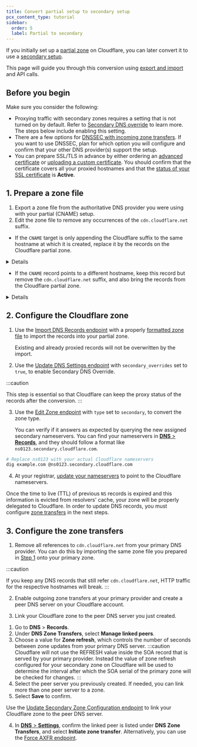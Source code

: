 ```yaml
---
title: Convert partial setup to secondary setup
pcx_content_type: tutorial
sidebar:
  order: 5
  label: Partial to secondary
---
```



If you initially set up a [partial zone](/dns/zone-setups/partial-setup/) on Cloudflare, you can later convert it to use a [secondary setup](/dns/zone-setups/zone-transfers/cloudflare-as-secondary/).

<Render file="conversion-subdomain-setup-callout" />

This page will guide you through this conversion using [export and import](/dns/manage-dns-records/how-to/import-and-export/) and API calls.

## Before you begin

Make sure you consider the following:

- Proxying traffic with secondary zones requires a setting that is not turned on by default. Refer to [Secondary DNS override](/dns/zone-setups/zone-transfers/cloudflare-as-secondary/proxy-traffic/) to learn more. The steps below include enabling this setting.
- There are a few options for [DNSSEC with incoming zone transfers](/dns/zone-setups/zone-transfers/cloudflare-as-secondary/dnssec-for-secondary/). If you want to use DNSSEC, plan for which option you will configure and confirm that your other DNS provider(s) support the setup.
- You can prepare SSL/TLS in advance by either ordering an [advanced certificate](/ssl/edge-certificates/advanced-certificate-manager/manage-certificates/) or [uploading a custom certificate](/ssl/edge-certificates/custom-certificates/uploading/). You should confirm that the certificate covers all your proxied hostnames and that the [status of your SSL certificate](https://dash.cloudflare.com/?to=/:account/:zone/ssl-tls/edge-certificates) is **Active**.

## 1. Prepare a zone file

1. Export a zone file from the authoritative DNS provider you were using with your partial (CNAME) setup.
2. Edit the zone file to remove any occurrences of the `cdn.cloudflare.net` suffix.

- If the `CNAME` target is only appending the Cloudflare suffix to the same hostname at which it is created, replace it by the records on the Cloudflare partial zone.

<Details header="Example">

Original record in authoritative DNS provider:

| Type    | Name              | Content                              |
| ------- | ----------------- | ------------------------------------ |
| `CNAME` | `www.example.com` | `www.example.com.cdn.cloudflare.net` |

Records in the Cloudflare partial zone:

| Type | Name              | Content  |
| ---- | ----------------- | -------- |
| `A`  | `www.example.com` | `<IPv4>` |
| `A`  | `www.example.com` | `<IPv4>` |

Final records adjusted in the zone file:

| Type | Name              | Content  |
| ---- | ----------------- | -------- |
| `A`  | `www.example.com` | `<IPv4>` |
| `A`  | `www.example.com` | `<IPv4>` |

</Details>

- If the `CNAME` record points to a different hostname, keep this record but remove the `cdn.cloudflare.net` suffix, and also bring the records from the Cloudflare partial zone.

<Details header="Example">

Original record in authoritative DNS provider:

| Type    | Name              | Content                                         |
| ------- | ----------------- | ----------------------------------------------- |
| `CNAME` | `www.example.com` | `other-hostname.example.com.cdn.cloudflare.net` |

Records in the Cloudflare partial zone:

| Type | Name                         | Content  |
| ---- | ---------------------------- | -------- |
| `A`  | `other-hostname.example.com` | `<IPv4>` |
| `A`  | `other-hostname.example.com` | `<IPv4>` |

Final records adjusted in the zone file:

| Type    | Name                         | Content                      |
| ------- | ---------------------------- | ---------------------------- |
| `CNAME` | `www.example.com`            | `other-hostname.example.com` |
| `A`     | `other-hostname.example.com` | `<IPv4>`                     |
| `A`     | `other-hostname.example.com` | `<IPv4>`                     |

</Details>

## 2. Configure the Cloudflare zone

1. Use the [Import DNS Records endpoint](/api/resources/dns/subresources/records/methods/import/) with a properly [formatted zone file](/dns/manage-dns-records/how-to/import-and-export/#format-your-zone-file) to import the records into your partial zone.

   <Render file="zone-file-size-limit" /> Existing and already proxied records
   will not be overwritten by the import.

2. Use the [Update DNS Settings endpoint](/api/resources/dns/subresources/settings/methods/edit/) with `secondary_overrides` set to `true`, to enable Secondary DNS Override.

:::caution

This step is essential so that Cloudflare can keep the proxy status of the records after the conversion.
:::

3. Use the [Edit Zone endpoint](/api/resources/zones/methods/edit/) with `type` set to `secondary`, to convert the zone type.

   You can verify if it answers as expected by querying the new assigned secondary nameservers. You can find your nameservers in [**DNS** > **Records**](https://dash.cloudflare.com/?to=/:account/:zone/dns/records), and they should follow a format like `ns0123.secondary.cloudflare.com`.

```bash
# Replace ns0123 with your actual Cloudflare nameservers
dig example.com @ns0123.secondary.cloudflare.com
```

4. At your registrar, [update your nameservers](/dns/nameservers/update-nameservers/) to point to the Cloudflare nameservers.

Once the time to live (TTL) of previous `NS` records is expired and this information is evicted from resolvers' cache, your zone will be properly delegated to Cloudflare. In order to update DNS records, you must configure [zone transfers](/dns/zone-setups/zone-transfers/) in the next steps.

## 3. Configure the zone transfers

1. Remove all references to `cdn.cloudflare.net` from your primary DNS provider. You can do this by importing the same zone file you prepared in [Step 1](#1-prepare-a-zone-file) onto your primary zone.

:::caution

If you keep any DNS records that still refer `cdn.cloudflare.net`, HTTP traffic for the respective hostnames will break.
:::

2. Enable outgoing zone transfers at your primary provider and create a peer DNS server on your Cloudflare account.

<Render file="create-peer-server" />

3. Link your Cloudflare zone to the peer DNS server you just created.

<Tabs syncKey="dashPlusAPI"> <TabItem label="Dashboard">

1. Go to **DNS** > **Records**.
2. Under **DNS Zone Transfers**, select **Manage linked peers**.
3. Choose a value for **Zone refresh**, which controls the number of seconds between zone updates from your primary DNS server.
   :::caution
   Cloudflare will not use the REFRESH value inside the SOA record that is served by your primary provider. Instead the value of zone refresh configured for your secondary zone on Cloudflare will be used to determine the interval after which the SOA serial of the primary zone will be checked for changes.
   :::
4. Select the peer server you previously created. If needed, you can link more than one peer server to a zone.
5. Select **Save** to confirm.

</TabItem> <TabItem label="API">

Use the [Update Secondary Zone Configuration endpoint](</api/operations/secondary-dns-(-secondary-zone)-update-secondary-zone-configuration>) to link your Cloudflare zone to the peer DNS server.

</TabItem> </Tabs>

4. In [**DNS** > **Settings**](https://dash.cloudflare.com/?to=/:account/:zone/dns/settings), confirm the linked peer is listed under **DNS Zone Transfers**, and select **Initiate zone transfer**. Alternatively, you can use the [Force AXFR endpoint](</api/operations/secondary-dns-(-secondary-zone)-force-axfr>).
